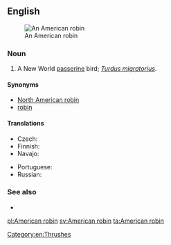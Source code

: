 ==English==
[[Image:American Robin 2006.jpg|thumb|An American robin]]

===Noun===
{{en-noun}}

# A New World [[passerine]] bird; ''[[Turdus migratorius]]''.

====Synonyms====
* [[North American robin]]
* [[robin]]

====Translations====
{{trans-top|''Turdus migratorius''}}
* Czech: {{t|cs|drozd stěhovavý}}
* Finnish: {{t+|fi|punarintarastas}}
* Navajo: {{t|nv|téél halchíʼí}}
{{trans-mid}}
* Portuguese: {{t|pt|tordo americano|m}}
* Russian: {{t|ru|стра́нствующий дрозд|m}}
{{trans-bottom}}

===See also===
* {{projectlink|wikipedia|American Robin}}

[[Category:en:Thrushes]]

[[pl:American robin]]
[[sv:American robin]]
[[ta:American robin]]